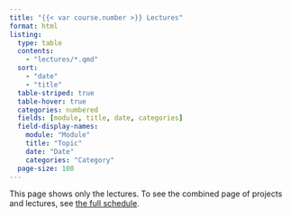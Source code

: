 ```yaml
---
title: "{{< var course.number >}} Lectures"
format: html
listing:
  type: table
  contents:
    - "lectures/*.qmd"
  sort:
    - "date"
    - "title"
  table-striped: true
  table-hover: true
  categories: numbered
  fields: [module, title, date, categories]
  field-display-names: 
    module: "Module"
    title: "Topic"
    date: "Date"
    categories: "Category"
  page-size: 100
---
```


This page shows only the lectures.
To see the combined page of projects and lectures, see [the full schedule](./schedule.qmd).